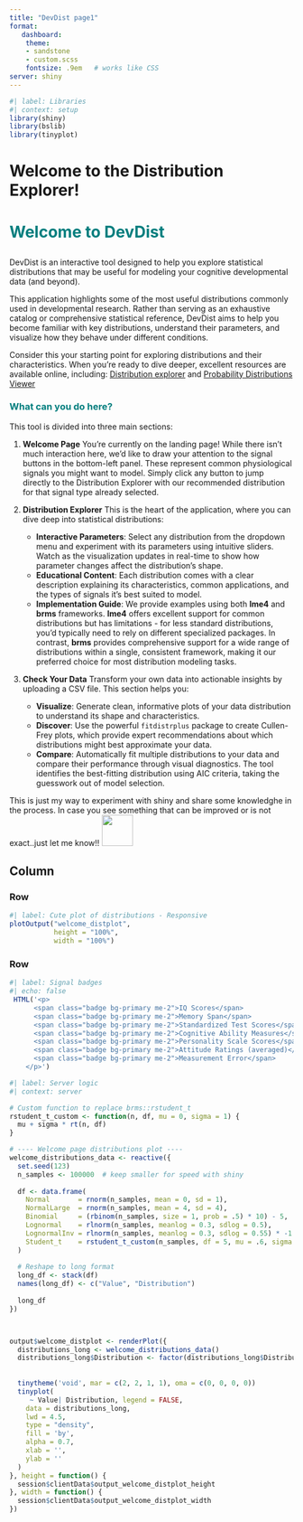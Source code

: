 ```yaml
---
title: "DevDist page1"
format:
   dashboard:
    theme:
    - sandstone
    - custom.scss
    fontsize: .9em   # works like CSS
server: shiny
---
```


```r
#| label: Libraries
#| context: setup
library(shiny)
library(bslib)
library(tinyplot)
```

<!-- <a href="[](https://tommasoghilardi.github.io/DevStart/)"><img src='https://upload.wikimedia.org/wikipedia/commons/1/1b/R_logo.svg' width='70' align="right" /></a>  -->

# Welcome to the Distribution Explorer! {orientation="columns"}

:::: card
<h1 style="color: #007e7e;">

Welcome to DevDist

</h1>

DevDist is an interactive tool designed to help you explore statistical distributions that may be useful for modeling your cognitive developmental data (and beyond).

This application highlights some of the most useful distributions commonly used in developmental research. Rather than serving as an exhaustive catalog or comprehensive statistical reference, DevDist aims to help you become familiar with key distributions, understand their parameters, and visualize how they behave under different conditions.

Consider this your starting point for exploring distributions and their characteristics. When you're ready to dive deeper, excellent resources are available online, including: [Distribution explorer](https://distribution-explorer.github.io/index.html) and [Probability Distributions Viewer](https://statdist.ksmzn.com)

<h3 style="color: #007e7e;">

What can you do here?

</h3>

This tool is divided into three main sections:

1.  **Welcome Page** You're currently on the landing page! While there isn't much interaction here, we'd like to draw your attention to the signal buttons in the bottom-left panel. These represent common physiological signals you might want to model. Simply click any button to jump directly to the Distribution Explorer with our recommended distribution for that signal type already selected.

2.  **Distribution Explorer** This is the heart of the application, where you can dive deep into statistical distributions:

    -   **Interactive Parameters**: Select any distribution from the dropdown menu and experiment with its parameters using intuitive sliders. Watch as the visualization updates in real-time to show how parameter changes affect the distribution's shape.
    -   **Educational Content**: Each distribution comes with a clear description explaining its characteristics, common applications, and the types of signals it's best suited to model.
    -   **Implementation Guide**: We provide examples using both **lme4** and **brms** frameworks. **lme4** offers excellent support for common distributions but has limitations - for less standard distributions, you'd typically need to rely on different specialized packages. In contrast, **brms** provides comprehensive support for a wide range of distributions within a single, consistent framework, making it our preferred choice for most distribution modeling tasks.

3.  **Check Your Data** Transform your own data into actionable insights by uploading a CSV file. This section helps you:

    -   **Visualize**: Generate clean, informative plots of your data distribution to understand its shape and characteristics.
    -   **Discover**: Use the powerful `fitdistrplus` package to create Cullen-Frey plots, which provide expert recommendations about which distributions might best approximate your data.
    -   **Compare**: Automatically fit multiple distributions to your data and compare their performance through visual diagnostics. The tool identifies the best-fitting distribution using AIC criteria, taking the guesswork out of model selection.

::: callout-warning
This is just my way to experiment with shiny and share some knowledghe in the process. In case you see something that can be improved or is not exact..just let me know!!
![](https://media2.giphy.com/media/v1.Y2lkPTc5MGI3NjExcDZlcnV6ZHA4YXA3Zmo0NnA1MmxlYng4dmU4NzRlazQybXNxZGZsNSZlcD12MV9pbnRlcm5hbF9naWZfYnlfaWQmY3Q9Zw/Oe7H865K0YPfY6ILXm/giphy.gif){width="55"}
:::
::::

## Column {width="30%"}

### Row {height="70%"}

```r
#| label: Cute plot of distributions - Responsive
plotOutput("welcome_distplot", 
           height = "100%", 
           width = "100%")
```

### Row {height="30%"}

```r
#| label: Signal badges
#| echo: false
 HTML('<p>
      <span class="badge bg-primary me-2">IQ Scores</span>
      <span class="badge bg-primary me-2">Memory Span</span>
      <span class="badge bg-primary me-2">Standardized Test Scores</span>
      <span class="badge bg-primary me-2">Cognitive Ability Measures</span>
      <span class="badge bg-primary me-2">Personality Scale Scores</span>
      <span class="badge bg-primary me-2">Attitude Ratings (averaged)</span>
      <span class="badge bg-primary me-2">Measurement Error</span>
    </p>')
```

```r
#| label: Server logic
#| context: server

# Custom function to replace brms::rstudent_t
rstudent_t_custom <- function(n, df, mu = 0, sigma = 1) {
  mu + sigma * rt(n, df)
}

# ---- Welcome page distributions plot ----
welcome_distributions_data <- reactive({
  set.seed(123)
  n_samples <- 100000  # keep smaller for speed with shiny
  
  df <- data.frame(
    Normal       = rnorm(n_samples, mean = 0, sd = 1),
    NormalLarge  = rnorm(n_samples, mean = 4, sd = 4),
    Binomial     = (rbinom(n_samples, size = 1, prob = .5) * 10) - 5,
    Lognormal    = rlnorm(n_samples, meanlog = 0.3, sdlog = 0.5),
    LognormalInv = rlnorm(n_samples, meanlog = 0.3, sdlog = 0.55) * -1 + -1,
    Student_t    = rstudent_t_custom(n_samples, df = 5, mu = .6, sigma = 1)
  )
  
  # Reshape to long format
  long_df <- stack(df)
  names(long_df) <- c("Value", "Distribution")
  
  long_df
})



output$welcome_distplot <- renderPlot({
  distributions_long <- welcome_distributions_data()
  distributions_long$Distribution <- factor(distributions_long$Distribution)
  
  
  tinytheme('void', mar = c(2, 2, 1, 1), oma = c(0, 0, 0, 0))
  tinyplot(
     ~ Value| Distribution, legend = FALSE,
    data = distributions_long,
    lwd = 4.5,
    type = "density",
    fill = 'by',
    alpha = 0.7,
    xlab = '',
    ylab = ''
  )
}, height = function() {
  session$clientData$output_welcome_distplot_height
}, width = function() {
  session$clientData$output_welcome_distplot_width
})

```